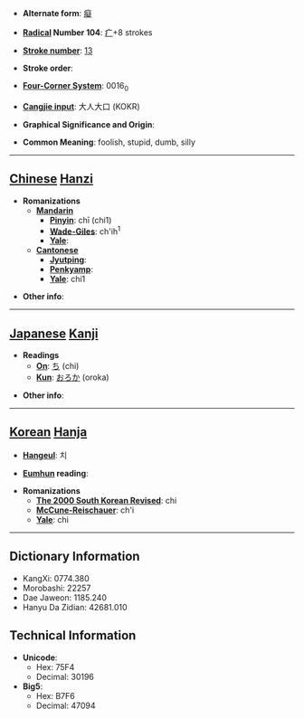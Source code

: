 * '''Alternate form''': [[癡]]

* '''[[Wiktionary:Chinese radical index| Radical]] Number 104''': [[Wiktionary:Chinese radical index 疒|疒]]+8 strokes

* '''[[Wiktionary:Chinese total strokes index|Stroke number]]''': [[Wiktionary:Chinese total strokes index 13|13]]

* '''Stroke order''': 

* '''[[Wiktionary:Chinese four corner index|Four-Corner System]]''': 0016<sub>0</sub>

* '''[[Wiktionary:Chinese Cangjie index|Cangjie input]]''': 大人大口 (KOKR)

* '''Graphical Significance and Origin''': 

* '''Common Meaning''': foolish, stupid, dumb, silly

----

== [[Chinese]] [[Hanzi]] ==

* '''Romanizations'''
** '''[[Mandarin]]'''
*** '''[[Pinyin]]''': chī (chi1)
*** '''[[Wade-Giles]]''': ch'ih<sup>1</sup>
*** '''[[Yale]]''': 
** '''[[Cantonese]]'''
*** '''[[Jyutping]]''':
*** '''[[Penkyamp]]''': 
*** '''[[Yale]]''': chi1

* '''Other info''': 

----

== [[Japanese]] [[Kanji]] ==

* '''Readings'''
** '''[[On]]''': [[ち]] (chi)
** '''[[Kun]]''': [[おろか]] (oroka)

* '''Other info''':  

----

== [[Korean]] [[Hanja]] ==

* '''[[Hangeul]]''': 치

* '''[[Eumhun]] reading''': 

* '''Romanizations'''
** '''[[The 2000 South Korean Revised Romanization|The 2000 South Korean Revised]]''': chi
** '''[[McCune-Reischauer]]''': ch'i
** '''[[Yale]]''': chi

----

== Dictionary Information ==

* KangXi: 0774.380
* Morobashi: 22257
* Dae Jaweon: 1185.240
* Hanyu Da Zidian: 42681.010

== Technical Information ==

* '''Unicode''':
** Hex: 75F4
** Decimal: 30196
* '''Big5''':
** Hex: B7F6
** Decimal: 47094